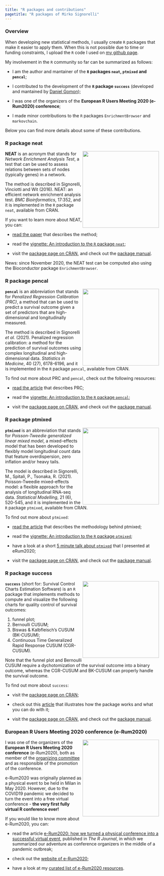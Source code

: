 ```yaml
---
title: "R packages and contributions"
pagetitle: "R packages of Mirko Signorelli"
---
```


### Overview

When developing new statistical methods, I usually create `R` packages that make it easier to apply them. When this is not possible due to time or funding constraints, I upload the `R` code I used on [my github page](https://github.com/mirkosignorelli).

My involvement in the `R` community so far can be summarized as follows:

* I am the author and mantainer of the **`R` packages `neat`, `ptmixed` and `pencal`**;

* I contributed to the development of the **`R` package `success`** (developed and mantained by [Daniel Gomon](https://github.com/d-gomon));

* I was one of the organizers of the **European R Users Meeting 2020 (e-Rum2020) conference**;

* I made minor contributions to the `R` packages `EnrichmentBrowser` and `markovchain`.

Below you can find more details about some of these contributions.

### R package neat

<img src="https://user-images.githubusercontent.com/20061736/81393545-d662c680-9120-11ea-9963-a737f963bd8d.png" align="right" alt="" width="250" />

**NEAT** is an acronym that stands for *Network Enrichment Analysis Test*, a test that can be used to assess relations between sets of nodes (typically genes) in a network.

The method is described in Signorelli, Vinciotti and Wit (2016). NEAT: an efficient network enrichment analysis test. *BMC Bioinformatics*, 17:352, and it is implemented in the `R` package `neat`, available from CRAN.

If you want to learn more about NEAT, you can:

* [read the paper](https://bmcbioinformatics.biomedcentral.com/articles/10.1186/s12859-016-1203-6) that describes the method;

* read the [vignette: An introduction to the `R` package `neat`](https://cran.r-project.org/web/packages/neat/vignettes/neat.html);

* visit the [package page on CRAN](https://cran.r-project.org/web/packages/neat/), and check out the [package manual](https://cran.r-project.org/web/packages/neat/neat.pdf).

News: since November 2020, the NEAT test can be computed also using the Bioconductor package `EnrichmentBrowser`.

### R package pencal

<img src="https://user-images.githubusercontent.com/20061736/162180793-072613f0-a93e-4ef6-b0c4-b8d8a45d770a.png" align="right" alt="" width="250" />

**`pencal`** is an abbreviation that stands for *Penalized Regression Calibration (PRC)*, a method that can be used to predict a survival outcome given a set of predictors that are high-dimensional and longitudinally measured.

The method is described in Signorelli *et al.* (2021). Penalized regression calibration: a method for the prediction of survival outcomes using complex longitudinal and high-dimensional data. *Statistics in Medicine*, 40 (27), 6178-6196, and it is implemented in the `R` package `pencal`, available from CRAN.

To find out more about PRC and `pencal`, check out the following resources:

* [read the article](https://doi.org/10.1002/sim.9178) that describes PRC;

* read the [vignette: An introduction to the `R` package `pencal`](https://cran.r-project.org/web/packages/pencal/vignettes/pencal-vignette.html);

* visit the [package page on CRAN](https://cran.r-project.org/web/packages/pencal), and check out the [package manual](https://cran.r-project.org/web/packages/pencal/pencal.pdf).

### R package ptmixed

<img src="https://user-images.githubusercontent.com/20061736/84284787-f3821f00-ab3c-11ea-85a7-220982ce518c.png" align="right" alt="" width="250" />

**`ptmixed`** is an abbreviation that stands for *Poisson-Tweedie generalized linear mixed model*, a mixed-effects model that has been developed to flexibly model longitudinal count data that feature overdispersion, zero inflation and/or heavy tails. 

The model is described in Signorelli, M., Spitali, P., Tsonaka, R. (2021). Poisson-Tweedie mixed-effects model: a flexible approach for the analysis of longitudinal RNA-seq data. *Statistical Modelling*, 21 (6), 520-545, and it is implemented in the `R` package `ptmixed`, available from CRAN.

To find out more about `ptmixed`:

* [read the article](https://journals.sagepub.com/doi/10.1177/1471082X20936017) that describes the methodology behind ptmixed;

* read the [vignette: An introduction to the `R` package `ptmixed`](https://cran.r-project.org/web/packages/ptmixed/vignettes/Overview_functionalities_ptmixed.html);

* have a look at a short [5 minute talk about `ptmixed`](https://www.youtube.com/watch?v=79lUgThZ4HE&t=738s) that I presented at eRum2020;

* visit the [package page on CRAN](https://cran.r-project.org/web/packages/ptmixed), and check out the [package manual](https://cran.r-project.org/web/packages/ptmixed/ptmixed.pdf).

### R package success

<img src="https://user-images.githubusercontent.com/20061736/178921364-986c04b3-71ec-4cbe-8e46-2c36ede13a7c.png" align="right" alt="" width="250" />

**`success`** (short for: Survival Control Charts Estimation Software) is an `R` package that implements methods to compute and visualize the following charts for quality control of survival outcomes:

1. funnel plot;
2. Bernoulli CUSUM;
3. Biswas & Kalbfleisch's CUSUM (BK-CUSUM);
4. Continuous Time Generalized Rapid Response CUSUM (CGR-CUSUM).

Note that the funnel plot and Bernoulli CUSUM require a dychotomization of the survival outcome into a binary outcome, whereas the CGR-CUSUM and BK-CUSUM can properly handle the survival outcome.

To find out more about `success`:

* visit the [package page on CRAN](https://cran.r-project.org/web/packages/success);

* check out this [article](https://arxiv.org/abs/2302.07658) that illustrates how the package works and what you can do with it;

* visit the [package page on CRAN](https://cran.r-project.org/web/packages/success), and check out the [package manual](https://cran.r-project.org/web/packages/success/success.pdf).

### European R Users Meeting 2020 conference (e-Rum2020)

<img src="https://user-images.githubusercontent.com/20061736/84913063-626df380-b0ba-11ea-8781-dbff9962e2c0.png" align="right" alt="" width="250" />

I was one of the organizers of the **European R Users Meeting 2020 conference** (e-Rum2020), both as member of the [organizing committee](https://2020.erum.io/about/organizers) and as responsible of the promotion of the conference. 

e-Rum2020 was originally planned as a physical event to be held in Milan in May 2020. However, due to the COVID19 pandemic we decided to turn the event into a free virtual conference - **the very first fully virtual R conference ever!**

If you would like to know more about e-Rum2020, you can:

* read the article [e-Rum2020: how we turned a physical conference into a successful virtual event](https://journal.r-project.org/archive/2020-2/erum.pdf), published in *The R Journal*, in which we summarized our adventure as conference organizers in the middle of a pandemic outbreak;

* check out the [website of e-Rum2020](https://2020.erum.io/);

* have a look at my [curated list of e-Rum2020 resources](https://github.com/mirkosignorelli/erum2020).

<!---
### R code used in methodological publications

* [Code for Signorelli et al. (2021)](https://github.com/mirkosignorelli/pencal), Statistics in Medicine

* [Code for Signorelli and Cutillo (2021)](https://github.com/mirkosignorelli/csv), Computational Statistics

* [Code for Signorelli, Spitali and Tsonaka (2021)](https://github.com/mirkosignorelli/ptmixed), Statistical Modelling

* [Code for Signorelli and Wit (2020)](https://github.com/mirkosignorelli/clustering-populations-of-networks), Statistical Modelling

* [Code for Signorelli and Wit (2018)](https://github.com/mirkosignorelli/penalized-blockmodels), JRSS-C

* [Code for Signorelli, Vinciotti and Wit (2016)](https://github.com/mirkosignorelli/neat), BMC Bioinformatics
-->


<!-- the part below is a fix to the menu not displaying properly
on the mobile version -->
<script src="https://code.jquery.com/jquery-3.3.1.slim.min.js" integrity="sha384-q8i/X+965DzO0rT7abK41JStQIAqVgRVzpbzo5smXKp4YfRvH+8abtTE1Pi6jizo" crossorigin="anonymous"></script>
<script src="https://cdn.jsdelivr.net/npm/popper.js@1.14.7/dist/umd/popper.min.js" integrity="sha384-UO2eT0CpHqdSJQ6hJty5KVphtPhzWj9WO1clHTMGa3JDZwrnQq4sF86dIHNDz0W1" crossorigin="anonymous"></script>
<script src="https://cdn.jsdelivr.net/npm/bootstrap@4.3.1/dist/js/bootstrap.min.js" integrity="sha384-JjSmVgyd0p3pXB1rRibZUAYoIIy6OrQ6VrjIEaFf/nJGzIxFDsf4x0xIM+B07jRM" crossorigin="anonymous"></script>
